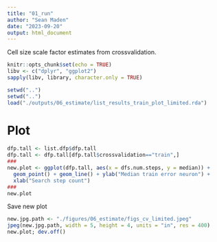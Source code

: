```yaml
---
title: "01_run"
author: "Sean Maden"
date: "2023-09-20"
output: html_document
---
```


Cell size scale factor estimates from crossvalidation.

```r
knitr::opts_chunk$set(echo = TRUE)
libv <- c("dplyr", "ggplot2")
sapply(libv, library, character.only = TRUE)
```

```r
setwd("..")
setwd("..")
load("./outputs/06_estimate/list_results_train_plot_limited.rda")
```

# Plot 

```r
dfp.tall <- list.dfp$dfp.tall
dfp.tall <- dfp.tall[dfp.tall$crossvalidation=="train",]
###
new.plot <- ggplot(dfp.tall, aes(x = dfs.num.steps, y = median)) +
  geom_point() + geom_line() + ylab("Median train error neuron") +
  xlab("Search step count")
###
new.plot
```

Save new plot

```r
new.jpg.path <- "./figures/06_estimate/figs_cv_limited.jpeg"
jpeg(new.jpg.path, width = 5, height = 4, units = "in", res = 400)
new.plot; dev.off()
```
